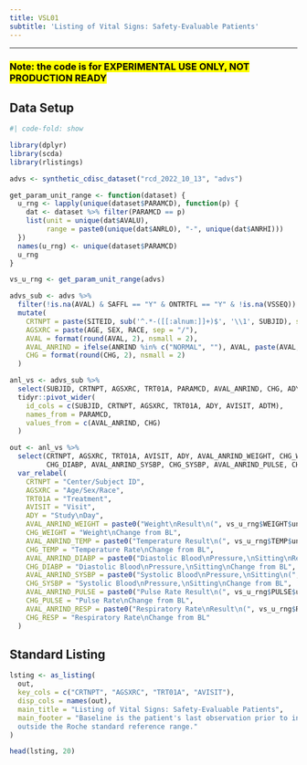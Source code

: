 ```yaml
---
title: VSL01
subtitle: 'Listing of Vital Signs: Safety-Evaluable Patients'
---
```


------------------------------------------------------------------------

### <mark style="background-color: #FFFF00">**Note: the code is for EXPERIMENTAL USE ONLY, NOT PRODUCTION READY**</mark>

::: panel-tabset
## Data Setup

```r
#| code-fold: show

library(dplyr)
library(scda)
library(rlistings)

advs <- synthetic_cdisc_dataset("rcd_2022_10_13", "advs")

get_param_unit_range <- function(dataset) {
  u_rng <- lapply(unique(dataset$PARAMCD), function(p) {
    dat <- dataset %>% filter(PARAMCD == p)
    list(unit = unique(dat$AVALU),
         range = paste0(unique(dat$ANRLO), "-", unique(dat$ANRHI)))
  })
  names(u_rng) <- unique(dataset$PARAMCD)
  u_rng
}

vs_u_rng <- get_param_unit_range(advs)

advs_sub <- advs %>%
  filter(!is.na(AVAL) & SAFFL == "Y" & ONTRTFL == "Y" & !is.na(VSSEQ)) %>%
  mutate(
    CRTNPT = paste(SITEID, sub('^.*-([[:alnum:]]+)$', '\\1', SUBJID), sep = "/"),
    AGSXRC = paste(AGE, SEX, RACE, sep = "/"),
    AVAL = format(round(AVAL, 2), nsmall = 2),
    AVAL_ANRIND = ifelse(ANRIND %in% c("NORMAL", ""), AVAL, paste(AVAL, substr(ANRIND, 1, 1), sep = "/")),
    CHG = format(round(CHG, 2), nsmall = 2)
  )

anl_vs <- advs_sub %>%
  select(SUBJID, CRTNPT, AGSXRC, TRT01A, PARAMCD, AVAL_ANRIND, CHG, ADY, AVISIT, ADTM) %>%
  tidyr::pivot_wider(
    id_cols = c(SUBJID, CRTNPT, AGSXRC, TRT01A, ADY, AVISIT, ADTM),
    names_from = PARAMCD,
    values_from = c(AVAL_ANRIND, CHG)
  )

out <- anl_vs %>%
  select(CRTNPT, AGSXRC, TRT01A, AVISIT, ADY, AVAL_ANRIND_WEIGHT, CHG_WEIGHT, AVAL_ANRIND_TEMP, CHG_TEMP, AVAL_ANRIND_DIABP,
         CHG_DIABP, AVAL_ANRIND_SYSBP, CHG_SYSBP, AVAL_ANRIND_PULSE, CHG_PULSE, AVAL_ANRIND_RESP, CHG_RESP) %>%
  var_relabel(
    CRTNPT = "Center/Subject ID",
    AGSXRC = "Age/Sex/Race",
    TRT01A = "Treatment",
    AVISIT = "Visit",
    ADY = "Study\nDay",
    AVAL_ANRIND_WEIGHT = paste0("Weight\nResult\n(", vs_u_rng$WEIGHT$unit, ");\nRange:(", vs_u_rng$WEIGHT$range, ")"),
    CHG_WEIGHT = "Weight\nChange from BL",
    AVAL_ANRIND_TEMP = paste0("Temperature Result\n(", vs_u_rng$TEMP$unit, ");\nRange:(", vs_u_rng$TEMP$range, ")"),
    CHG_TEMP = "Temperature Rate\nChange from BL",
    AVAL_ANRIND_DIABP = paste0("Diastolic Blood\nPressure,\nSitting\nResult\n(", vs_u_rng$DIABP$unit, ");\nRange:(", vs_u_rng$DIABP$range, ")"),
    CHG_DIABP = "Diastolic Blood\nPressure,\nSitting\nChange from BL",
    AVAL_ANRIND_SYSBP = paste0("Systolic Blood\nPressure,\nSitting\n(", vs_u_rng$SYSBP$unit, ");\nRange:(", vs_u_rng$SYSBP$range, ")"),
    CHG_SYSBP = "Systolic Blood\nPressure,\nSitting\nChange from BL",
    AVAL_ANRIND_PULSE = paste0("Pulse Rate Result\n(", vs_u_rng$PULSE$unit, ");\nRange:(", vs_u_rng$PULSE$range, ")"),
    CHG_PULSE = "Pulse Rate\nChange from BL",
    AVAL_ANRIND_RESP = paste0("Respiratory Rate\nResult\n(", vs_u_rng$RESP$unit, ");\nRange:(", vs_u_rng$RESP$range, ")"),
    CHG_RESP = "Respiratory Rate\nChange from BL"
  )
```

## Standard Listing

```r
lsting <- as_listing(
  out,
  key_cols = c("CRTNPT", "AGSXRC", "TRT01A", "AVISIT"),
  disp_cols = names(out),
  main_title = "Listing of Vital Signs: Safety-Evaluable Patients",
  main_footer = "Baseline is the patient's last observation prior to initiation of study drug. Abnormalities are flagged as high (H) or low (L) if 
  outside the Roche standard reference range."
)

head(lsting, 20)
```
:::
